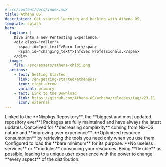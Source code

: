 ```yaml
---
# src/content/docs/index.mdx
title: Athena OS
description: Get started learning and hacking with Athena OS.
template: splash
hero:
  tagline: |
    Dive into a new Pentesting Experience.
    <div class="roller">
      <span id="pre_text">Born for</span>
      <span id="changing_text">InfoSec Professionals.</span>
    </div>
  image:
    file: /src/assets/athena-chibi.png
  actions:
    - text: Getting Started
      link: /en/getting-started/athenaos/
      icon: right-arrow
      variant: primary
    - text: Link to the Download
      link: https://github.com/Athena-OS/athena/releases/tag/v23.11
      icon: external
---
```



<StatusComponent />
<TimelineComponent />
<DownloadCards client:load />

<CardGrid stagger>
  <Card title="Pentesting" icon="add-document">
    Linked to the **Nixpkgs Repository**, the **biggest and most updated
    repository ever**! Packages are fully maintained and have always the latest
    updates.
  </Card>
  <Card title="User-oriented" icon="star">
    Conceived for **decreasing complexity** coming from Nix-OS nature and
    **improving user experience**.
  </Card>
  <Card title="Performance" icon="rocket">
    **Optimized resource consumption** by retrieving the tools you need only
    when you use them. Configured to load the **bare minimum** for its purpose.
    **No useless services** or **modules** consuming your resources.
  </Card>
  <Card title="Flexibilty" icon="puzzle">
    Being **flexible** as possible, leading to a unique user experience with the
    power to change **every aspect** of the distribution.
  </Card>
</CardGrid>

<ScriptWorkaround />

